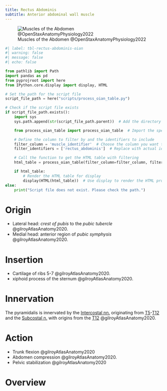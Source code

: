 ```yaml
---
title: Rectus Abdominis
subtitle: Anterior abdominal wall muscle
---
```


![Muscles of the Abdomen @OpenStaxAnatomyPhysiology2022](/The Archive/Images/OpenStax Anatomy and Physiology 2e/fig11.16 Muscles of the Abdomen.jpeg){#fig-openstax-fig11.16}

```python
#| label: tbl-rectus-abdominis-oian
#| warning: false
#| message: false
#| echo: false

from pathlib import Path
import pandas as pd
from pyprojroot import here
from IPython.core.display import display, HTML

# Set the path for the script file
script_file_path = here("scripts/process_oian_table.py")

# Check if the script file exists
if script_file_path.exists():
    import sys
    sys.path.append(str(script_file_path.parent))  # Add the directory of the script to the system path

    from process_oian_table import process_oian_table  # Import the specific function

    # Define the column to filter by and the identifiers to include
    filter_column = 'muscle_identifier'  # Choose the column you want to filter by
    filter_identifiers = ['rectus_abdominis']  # Replace with actual identifiers you want to include

    # Call the function to get the HTML table with filtering
    html_table = process_oian_table(filter_column=filter_column, filter_identifiers=filter_identifiers)

    if html_table:
        # Render the HTML table for display
        display(HTML(html_table))  # Use display to render the HTML properly
else:
    print("Script file does not exist. Please check the path.")

```

# Origin {#origin}

- Lateral head: *crest of pubis* to the *pubic tubercle* @gilroyAtlasAnatomy2020.
- Medial head: anterior region of *pubic symphysis* @gilroyAtlasAnatomy2020.

# Insertion {#insertion}

- Cartilage of ribs 5-7 @gilroyAtlasAnatomy2020.
- xiphoid process of the sternum @gilroyAtlasAnatomy2020.

# Innervation {#innervation}

The pyramidalis is innervated by the [Intercostal nn.]({{< var ref-intercostal-nerves.path >}}) originating from [T5]({{< var ref-nerve-root.t5 >}})-[T12]({{< var ref-nerve-root.t12 >}}) and the [Subcostal n.]({{< var ref-subcostal-nerve.path >}}) with origins from the [T12]({{< var ref-nerve-root.t12 >}}) @gilroyAtlasAnatomy2020.


# Action {#action}

- Trunk flexion @gilroyAtlasAnatomy2020
- Abdomen compression @gilroyAtlasAnatomy2020.
- Pelvic stabilization @gilroyAtlasAnatomy2020

# Overview
